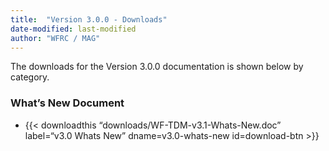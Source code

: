 ```yaml
---
title:  "Version 3.0.0 - Downloads"
date-modified: last-modified
author: "WFRC / MAG"
---
```


The downloads for the Version 3.0.0 documentation is shown below by category.

### What's New Document

 - {{< downloadthis "downloads/WF-TDM-v3.1-Whats-New.doc"
label="v3.0 Whats New" dname=v3.0-whats-new id=download-btn >}}



